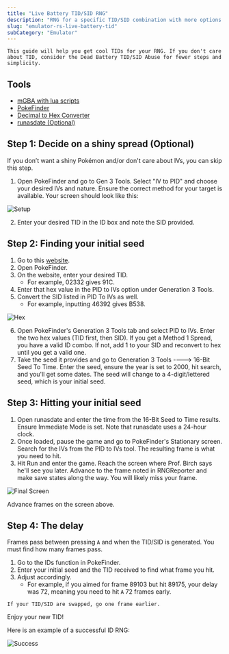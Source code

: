 ```yaml
---
title: "Live Battery TID/SID RNG"
description: "RNG for a specific TID/SID combination with more options than dead battery"
slug: "emulator-rs-live-battery-tid"
subCategory: "Emulator"
---
```


```
This guide will help you get cool TIDs for your RNG. If you don't care about TID, consider the Dead Battery TID/SID Abuse for fewer steps and simplicity.
```

## Tools

- [mGBA with lua scripts](https://www.pokemonrng.com/mgba-setup)
- [PokeFinder](https://github.com/Admiral-Fish/PokeFinder/releases)
- [Decimal to Hex Converter](https://www.binaryhexconverter.com/decimal-to-hex-converter)
- [runasdate (Optional)](https://runasdate.en.softonic.com/)

## Step 1: Decide on a shiny spread (Optional)

If you don’t want a shiny Pokémon and/or don't care about IVs, you can skip this step.

1. Open PokeFinder and go to Gen 3 Tools. Select "IV to PID" and choose your desired IVs and nature. Ensure the correct method for your target is available. Your screen should look like this:

![Setup](/images/Ruby-Sapphire/Live-Battery-TID/Setup.png)

2. Enter your desired TID in the ID box and note the SID provided.

## Step 2: Finding your initial seed

1. Go to this [website](https://www.binaryhexconverter.com/decimal-to-hex-converter).
2. Open PokeFinder.
3. On the website, enter your desired TID.
   - For example, 02332 gives 91C.
4. Enter that hex value in the PID to IVs option under Generation 3 Tools.
5. Convert the SID listed in PID To IVs as well.
   - For example, inputting 46392 gives B538.

![Hex](/images/Ruby-Sapphire/Live-Battery-TID/Hex.png)

6. Open PokeFinder's Generation 3 Tools tab and select PID to IVs. Enter the two hex values (TID first, then SID). If you get a Method 1 Spread, you have a valid ID combo. If not, add 1 to your SID and reconvert to hex until you get a valid one.
7. Take the seed it provides and go to Generation 3 Tools ----> 16-Bit Seed To Time. Enter the seed, ensure the year is set to 2000, hit search, and you'll get some dates. The seed will change to a 4-digit/lettered seed, which is your initial seed.

## Step 3: Hitting your initial seed

1. Open runasdate and enter the time from the 16-Bit Seed to Time results. Ensure Immediate Mode is set. Note that runasdate uses a 24-hour clock.
2. Once loaded, pause the game and go to PokeFinder's Stationary screen. Search for the IVs from the PID to IVs tool. The resulting frame is what you need to hit.
3. Hit Run and enter the game. Reach the screen where Prof. Birch says he'll see you later. Advance to the frame noted in RNGReporter and make save states along the way. You will likely miss your frame.

![Final Screen](/images/Ruby-Sapphire/Live-Battery-TID/Final-Screen.png)

Advance frames on the screen above.

## Step 4: The delay

Frames pass between pressing `A` and when the TID/SID is generated. You must find how many frames pass.

1. Go to the IDs function in PokeFinder.
2. Enter your initial seed and the TID received to find what frame you hit.
3. Adjust accordingly.
   - For example, if you aimed for frame 89103 but hit 89175, your delay was 72, meaning you need to hit `A` 72 frames early.

```
If your TID/SID are swapped, go one frame earlier.
```

Enjoy your new TID!

Here is an example of a successful ID RNG:

![Success](/images/Ruby-Sapphire/Live-Battery-TID/Success.png)
